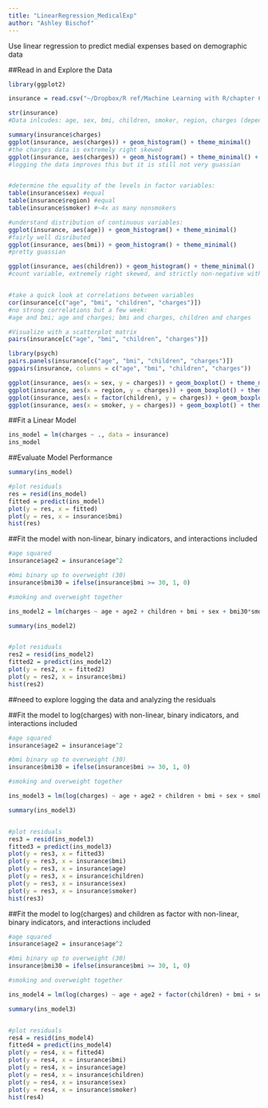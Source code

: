 ```yaml
---
title: "LinearRegression_MedicalExp"
author: "Ashley Bischof"
---
```


Use linear regression to predict medial expenses based on demographic data

##Read in and Explore the Data
```r
library(ggplot2)

insurance = read.csv("~/Dropbox/R ref/Machine Learning with R/chapter 6/insurance.csv", stringsAsFactors = TRUE)

str(insurance)
#Data inlcudes: age, sex, bmi, children, smoker, region, charges (dependent variable)

summary(insurance$charges)
ggplot(insurance, aes(charges)) + geom_histogram() + theme_minimal()
#the charges data is extremely right skewed 
ggplot(insurance, aes(charges)) + geom_histogram() + theme_minimal() + scale_x_log10()
#logging the data improves this but it is still not very guassian


#determine the equality of the levels in factor variables:
table(insurance$sex) #equal
table(insurance$region) #equal
table(insurance$smoker) #~4x as many nonsmokers

#understand distribution of continuous variables:
ggplot(insurance, aes(age)) + geom_histogram() + theme_minimal()
#fairly well disributed
ggplot(insurance, aes(bmi)) + geom_histogram() + theme_minimal()
#pretty guassian

ggplot(insurance, aes(children)) + geom_histogram() + theme_minimal()
#count variable, extremely right skewed, and strictly non-negative with the highest bar at 0


#take a quick look at correlations between variables
cor(insurance[c("age", "bmi", "children", "charges")])
#no strong correlations but a few week:
#age and bmi; age and charges; bmi and charges, children and charges

#Visualize with a scatterplot matrix
pairs(insurance[c("age", "bmi", "children", "charges")])

library(psych)
pairs.panels(insurance[c("age", "bmi", "children", "charges")])
ggpairs(insurance, columns = c("age", "bmi", "children", "charges")) 

ggplot(insurance, aes(x = sex, y = charges)) + geom_boxplot() + theme_minimal()
ggplot(insurance, aes(x = region, y = charges)) + geom_boxplot() + theme_minimal()
ggplot(insurance, aes(x = factor(children), y = charges)) + geom_boxplot() + theme_minimal()
ggplot(insurance, aes(x = smoker, y = charges)) + geom_boxplot() + theme_minimal()
```

##Fit a Linear Model
```r
ins_model = lm(charges ~ ., data = insurance)
ins_model
```

##Evaluate Model Performance
```r
summary(ins_model)

#plot residuals
res = resid(ins_model)
fitted = predict(ins_model)
plot(y = res, x = fitted)
plot(y = res, x = insurance$bmi)
hist(res)
```


##Fit the model with non-linear, binary indicators, and interactions included
```r
#age squared
insurance$age2 = insurance$age^2

#bmi binary up to overweight (30)
insurance$bmi30 = ifelse(insurance$bmi >= 30, 1, 0)

#smoking and overweight together

ins_model2 = lm(charges ~ age + age2 + children + bmi + sex + bmi30*smoker + region, data = insurance)

summary(ins_model2)


#plot residuals
res2 = resid(ins_model2)
fitted2 = predict(ins_model2)
plot(y = res2, x = fitted2)
plot(y = res2, x = insurance$bmi)
hist(res2)
```


##need to explore logging the data and analyzing the residuals


##Fit the model to log(charges) with non-linear, binary indicators, and interactions included
```r
#age squared
insurance$age2 = insurance$age^2

#bmi binary up to overweight (30)
insurance$bmi30 = ifelse(insurance$bmi >= 30, 1, 0)

#smoking and overweight together

ins_model3 = lm(log(charges) ~ age + age2 + children + bmi + sex + smoker*bmi30 + region, data = insurance)

summary(ins_model3)


#plot residuals
res3 = resid(ins_model3)
fitted3 = predict(ins_model3)
plot(y = res3, x = fitted3)
plot(y = res3, x = insurance$bmi)
plot(y = res3, x = insurance$age)
plot(y = res3, x = insurance$children)
plot(y = res3, x = insurance$sex)
plot(y = res3, x = insurance$smoker)
hist(res3)
```


##Fit the model to log(charges) and children as factor with non-linear, binary indicators, and interactions included
```r
#age squared
insurance$age2 = insurance$age^2

#bmi binary up to overweight (30)
insurance$bmi30 = ifelse(insurance$bmi >= 30, 1, 0)

#smoking and overweight together

ins_model4 = lm(log(charges) ~ age + age2 + factor(children) + bmi + sex + smoker*bmi30 + region, data = insurance)

summary(ins_model3)


#plot residuals
res4 = resid(ins_model4)
fitted4 = predict(ins_model4)
plot(y = res4, x = fitted4)
plot(y = res4, x = insurance$bmi)
plot(y = res4, x = insurance$age)
plot(y = res4, x = insurance$children)
plot(y = res4, x = insurance$sex)
plot(y = res4, x = insurance$smoker)
hist(res4)
```
